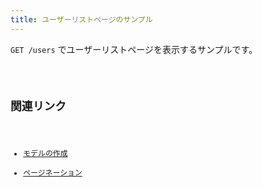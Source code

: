 ```yaml
---
title: ユーザーリストページのサンプル
---
```



`GET /users` でユーザーリストページを表示するサンプルです。

<Code code={sampleCode} lang="astro" title="src/pages/users/index.astro" />

## 関連リンク

- [モデルの作成](../guides/models)
- [ページネーション](../guides/pagination)
